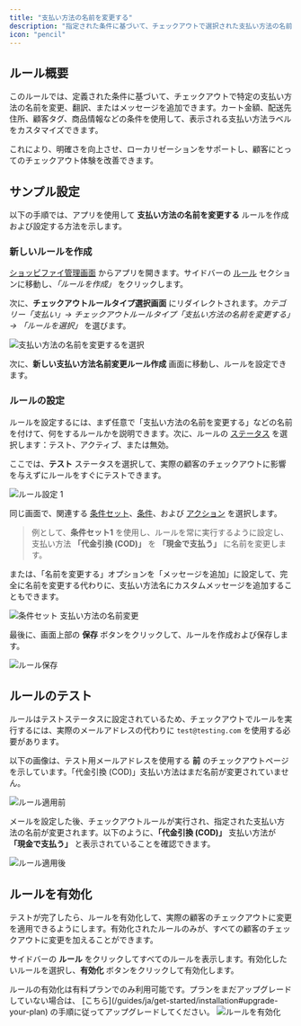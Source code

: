 ```yaml
---
title: "支払い方法の名前を変更する"
description: "指定された条件に基づいて、チェックアウトで選択された支払い方法の名前を変更、翻訳、またはメッセージを追加します。"
icon: "pencil"
---
```


## ルール概要

このルールでは、定義された条件に基づいて、チェックアウトで特定の支払い方法の名前を変更、翻訳、またはメッセージを追加できます。カート金額、配送先住所、顧客タグ、商品情報などの条件を使用して、表示される支払い方法ラベルをカスタマイズできます。

これにより、明確さを向上させ、ローカリゼーションをサポートし、顧客にとってのチェックアウト体験を改善できます。

## サンプル設定

以下の手順では、アプリを使用して **支払い方法の名前を変更する** ルールを作成および設定する方法を示します。

### 新しいルールを作成

[ショッピファイ管理画面](/guides/ja/get-started/installation#go-to-the-app) からアプリを開きます。サイドバーの [ルール](/guides/ja/get-started/quickstart#create-a-sample-rule) セクションに移動し、_「ルールを作成」_ をクリックします。

次に、**チェックアウトルールタイプ選択画面** にリダイレクトされます。_カテゴリー「支払い」→ チェックアウトルールタイプ「支払い方法の名前を変更する」→ 「ルールを選択」_ を選びます。

<img
  src="/images/essentials/payment/select-rename-payment-methods.webp"
  alt="支払い方法の名前を変更するを選択"
/>

次に、**新しい支払い方法名前変更ルール作成** 画面に移動し、ルールを設定できます。

### ルールの設定

ルールを設定するには、まず任意で「支払い方法の名前を変更する」などの名前を付けて、何をするルールかを説明できます。次に、ルールの [ステータス](/guides/ja/get-started/concepts#status) を選択します：テスト、アクティブ、または無効。

ここでは、**テスト** ステータスを選択して、実際の顧客のチェックアウトに影響を与えずにルールをすぐにテストできます。

<img
  src="/images/essentials/payment/rule-configure-1-rename-payment-methods.webp"
  alt="ルール設定 1"
/>

同じ画面で、関連する [条件セット](/guides/ja/get-started/concepts#condition-set)、[条件](/guides/ja/get-started/concepts#conditions-when)、および [アクション](/guides/ja/get-started/concepts#action-what) を選択します。

> 例として、**条件セット1** を使用し、ルールを常に実行するように設定し、支払い方法 **「代金引換 (COD)」** を **「現金で支払う」** に名前を変更します。

または、「名前を変更する」オプションを「メッセージを追加」に設定して、完全に名前を変更する代わりに、支払い方法名にカスタムメッセージを追加することもできます。

<img
  src="/images/essentials/payment/condition-set-rename-payment-methods.webp"
  alt="条件セット 支払い方法の名前変更"
/>

最後に、画面上部の <b>保存</b> ボタンをクリックして、ルールを作成および保存します。

<img src="/images/shared/save-rule.webp" alt="ルール保存" />

## ルールのテスト

ルールはテストステータスに設定されているため、チェックアウトでルールを実行するには、実際のメールアドレスの代わりに `test@testing.com` を使用する必要があります。

<Warning>
  以下の画像は、テスト用メールアドレスを使用する <b>前</b> のチェックアウトページを示しています。「代金引換 (COD)」支払い方法はまだ名前が変更されていません。
</Warning>

<img
  src="/images/essentials/payment/before-rule-apply-payment-methods.webp"
  alt="ルール適用前"
/>

メールを設定した後、チェックアウトルールが実行され、指定された支払い方法の名前が変更されます。以下のように、**「代金引換 (COD)」** 支払い方法が **「現金で支払う」** と表示されていることを確認できます。

<img
  src="/images/essentials/payment/after-rule-apply-rename-payment-methods.webp"
  alt="ルール適用後"
/>

## ルールを有効化

テストが完了したら、ルールを有効化して、実際の顧客のチェックアウトに変更を適用できるようにします。有効化されたルールのみが、すべての顧客のチェックアウトに変更を加えることができます。

サイドバーの **ルール** をクリックしてすべてのルールを表示します。有効化したいルールを選択し、**有効化** ボタンをクリックして有効化します。

<Warning>
  ルールの有効化は有料プランでのみ利用可能です。プランをまだアップグレードしていない場合は、
  [こちら](/guides/ja/get-started/installation#upgrade-your-plan) の手順に従ってアップグレードしてください。
</Warning>
<img
  src="/images/essentials/payment/activate-the-rule-rename-payment-methods.webp"
  alt="ルールを有効化"
/>
